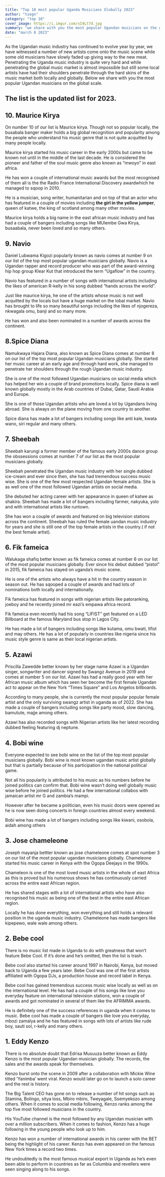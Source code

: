 ```yaml
---
title: "Top 10 most popular Uganda Musicians Globally 2023"
author: "tsegn"
category: "top 10"
cover_image: https://i.imgur.com/xI4Lt7d.jpg
summary: "we share with you the most popular Ugandan musicians on the global scale. Enjoy the ranking"
date: "march 8 2023"
---
```


As the Ugandan music industry has continued to evolve year by year, we have witnessed a number of new artists come onto the music scene while some old musicians have slowly faded up giving way to the new meat. Penetrating the Uganda music industry is quite very hard and while penetrating the global music market is almost impossible but still some local artists have had their shoulders penetrate through the hard skins of the music market both locally and globally. Below we share with you the most popular Ugandan musicians on the global scale.

## The list is the updated list for 2023.

<AdsComponent />


## 10. Maurice Kirya

On number 10 of our list is Maurice kirya. Though not so popular locally, the busabala banger maker holds a big global recognition and popularity among the people who understand his music genre that is not quite acquitted by many people locally.

Maurice kirya started his music career in the early 2000s but came to be known not until in the middle of the last decade. He is considered the pioneer and father of the soul music genre also known as “mwoyo” in east africa.

He has won a couple of international music awards but the most recognised of them all is the the Radio France International Discovery awardwhich he managed to sqoop in 2010.

He is a musician, song writer, humanitarian and on top of that an actor who has featured in a couple of movies including **the girl in the yellow jumper**, queen of katwe, the king of scotland among many other movies.

Maurice kirya holds a big name in the east african music industry and has had a couple of bangers including songs like MUlembe Gwa Kirya, busaabala, never been loved and so many others.

<AdsComponent />


## 9. Navio



Daniel Lubwama Kigozi popularly known as navio comes at number 9 on our list of the top most popular ugandan musicians globally. Navio is a Ugandan rapper and record producer who was part of the award-winning hip hop group Klear Kut that introduced the term “Ugaflow” in the country.

Navio has featured in a number of songs with international artists including the likes of american R-kelly in his song dubbed “hands across the world”.

Just like maurice kirya, he one of the artists whose music is not well acquitted by the locals but have a huge market on the lobal market. Navio has brought to life so many beautiful songs including the likes of njogereza, nkwagala omu, banji and so many more.

He has won and also been nominated in a number of awards across the continent.

## 8.Spice Diana

Namukwaya Hajara Diana, also known as Spice Diana comes at number 8 on our list of the top most popular Ugandan musicians globally. She started her music career at an early age and through hard work, she managed to penetrate her shoulders through the rough Ugandan music industry.

She is one of the most followed Ugandan musicians on social media which has helped her win a couple of brand promotions locally. Spice diana is well known globally mostly in the Arab countries of Dubai, Qatar, Saudi Arabia and Europe.

She is one of those Ugandan artists who are loved a lot by Ugandans living abroad. She is always on the plane moving from one country to another.

Spice diana has made a lot of bangers including songs like anti kale, kwata wano, siri regular and many others.

## 7. Sheebah

Sheebah karungi a former member of the famous early 2000s dance group the obssessions comes at number 7 of our list as the most popular musicians globally.

Sheebah penetrated the Ugandan music industry with her single dubbed ice-cream and ever since then, she has had tremendous success music wise. She is one of the few most respected Ugandan female artists. She is as well one of the most followed Ugandan artists on social media.

She debuted her acting career with her appearance in queen of katwe as shakira. Sheebah has made a lot of bangers including farmer, nakyuka, yolo and with international artists like runtown.

She has won a couple of awards and featured on big television stations across the continent. Sheebah has ruled the female uandan music industry for years and she is still one of the top female artists in the country.( if not the best female artist).

<AdsComponent />


## 6. Fik fameica

Walukaga shafiq better known as fik fameica comes at number 6 on our list of the most popular musicians globally. Ever since his debut dubbed “pistol” in 2015, fik fameica has stayed on uganda’s music scene.

He is one of the artists who always have a hit in the country season in season out. He has sqooped a couple of awards and had lots of nominations both locally and internationally.

Fik fameica has featured in songs with nigerian artists like patoranking, joeboy and he recently joined mr eazi’s empawa africa record.

Fik fameica even recently had his song “LIFIST” get featured on a LED Billboard at the famous Maryland bus stop in Lagos City.

He has made a lot of bangers including songs like kutama, omu bwati, lifist and may others. He has a lot of popularly in countries like nigeria since his music style genre is same as their local nigerian artists.

## 5. Azawi

Priscilla Zawedde better known by her stage name Azawi is a Ugandan singer, songwriter and dancer signed by Swangz Avenue in 2019 and comes at number 5 on our list. Azawi has had a really good year with her African music album which has seen her become the first female Ugandan act to appear on the New York “Times Square” and Los Angelos billboards.

According to many people, she is currently the most popular popular female artist and the only surviving swangz artist in uganda as of 2022. She has made a couple of bangers including songs like party mood, slow dancing, bamutute, majje among others.

Azawi has also recorded songs with Nigerian artists like her latest recording dubbed feeling featuring dj neptune.

<AdsComponent />


## 4. Bobi wine

Everyone expected to see bobi wine on the list of the top most popular musicians globally. Bobi wine is most known ugandan music artist globally but that is partially because of his participation in the national political game.

Not all his popularity is attributed to his music as his numbers before he joined politics can confirm that. Bobi wine wasn’t doing well globally music wise before he joined politics. He had a few international collabos with jamaican artist mr G and zambia’s mampi.

However after he became a politician, even his music doors were opened as he is now seen doing concerts in foreign countries almost every weekend.

Bobi wine has made a lot of bangers including songs like kiwani, osobola, aidah among others

## 3. Jose chameleone

Joseph mayanja bettter known as jose chameleone comes at spot number 3 on our list of the most popular ugandan musicians globally. Chameleone started his music career in Kenya with the Ogopa Deejays in the 1990s.

Chameleon is one of the most loved music artists in the whole of east Africa as this is proved but his numerous shows he has continuously carried across the entire east African region.

He has shared stages with a lot of international artists who have also recognised his music as being one of the best in the entire east African region.

Locally he has done everything, won everything and still holds a relevant position in the uganda music industry. Chameleone has made bangers like kipepewo, wale wale among others.
<AdsComponent />


## 2. Bebe cool

There is no music list made in Uganda to do with greatness that won’t feature Bebe Cool. If it’s done and he’s omitted, then the list is trash.

Bebe cool also started his career around 1997 in Nairobi, Kenya, but moved back to Uganda a few years later. Bebe Cool was one of the first artists affiliated with Ogopa DJs, a production house and record label in Kenya.

Bebe cool has gained tremendous success music wise locally as well as on the international level. He has had a couple of his songs like love you everyday feature on international television stations, won a couple of awards and got nominated in several of them like the AFRIMMA awards.

He is definitely one of the success references in uganda when it comes to music. Bebe cool has made a couple of bangers like love you everyday, mbozi zamalya and he has featured in songs with lots of artists like rude boy, sauti sol, r-kelly and many others.

## 1. Eddy Kenzo

There is no absolute doubt that Edrisa Musuuza better known as Eddy Kenzo is the most popular Ugandan musician globally. The records, the sales and the awards speak for themselves.

Kenzo burst onto the scene in 2009 after a collaboration with Mickie Wine titled ‘Yanimba’ went viral. Kenzo would later go on to launch a solo career and the rest is history.

The Big Talent CEO has gone on to release a number of hit songs such as Stamina, Bolingo, sitya loss, Mbiro mbiro, Tweyagale, Ssemyekozo among others. When it comes to social media following, Kenzo ranks among the top five most followed musicians in the country.

His YouTube channel is the most followed by any Ugandan musician with over a million subscribers. When it comes to fashion, Kenzo has a huge following in the young people who look up to him.

Kenzo has won a number of international awards in his career with the BET being the highlight of his career. Kenzo has even appeared on the famous New York times a record two times.

He undoubtedly is the most famous musical export in Uganda as he’s even been able to perform in countries as far as Columbia and revellers were seen singing along to his songs.

